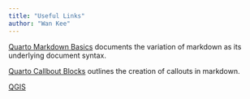 ```yaml
---
title: "Useful Links"
author: "Wan Kee"
---
```


[Quarto Markdown Basics](https://quarto.org/docs/authoring/markdown-basics.html) documents the variation of markdown as its underlying document syntax.

[Quarto Callbout Blocks](https://quarto.org/docs/authoring/callouts.html) outlines the creation of callouts in markdown.

[QGIS](https://www.qgis.org/en/site/forusers/download.html)
